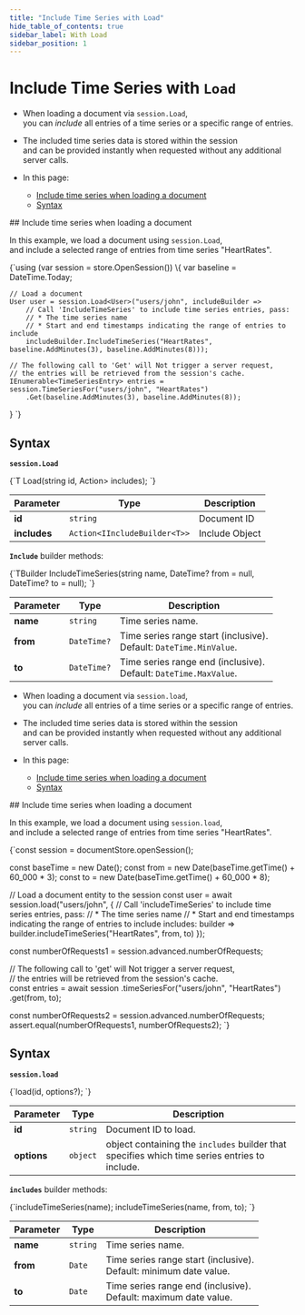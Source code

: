 ---
title: "Include Time Series with Load"
hide_table_of_contents: true
sidebar_label: With Load
sidebar_position: 1
---




# Include Time Series with&nbsp;`Load`
<LanguageSwitcher supportedLanguages={supportedLanguages} />
<LanguageContent language="csharp">

<Admonition type="note" title="Note">

* When loading a document via `session.Load`,  
  you can _include_ all entries of a time series or a specific range of entries.

* The included time series data is stored within the session   
  and can be provided instantly when requested without any additional server calls.

* In this page:
   * [Include time series when loading a document](../../../../../document-extensions/timeseries/client-api/session/include/with-session-load.mdx#include-time-series-when-loading-a-document)
   * [Syntax](../../../../../document-extensions/timeseries/client-api/session/include/with-session-load.mdx#syntax)

</Admonition>
## Include time series when loading a document

In this example, we load a document using `session.Load`,  
and include a selected range of entries from time series "HeartRates".

<TabItem value="timeseries_region_Load-Document-And-Include-TimeSeries" label="timeseries_region_Load-Document-And-Include-TimeSeries">
<CodeBlock language="csharp">
{`using (var session = store.OpenSession())
\{
    var baseline = DateTime.Today;

    // Load a document
    User user = session.Load<User>("users/john", includeBuilder =>
        // Call 'IncludeTimeSeries' to include time series entries, pass:
        // * The time series name
        // * Start and end timestamps indicating the range of entries to include
        includeBuilder.IncludeTimeSeries("HeartRates", baseline.AddMinutes(3), baseline.AddMinutes(8)));

    // The following call to 'Get' will Not trigger a server request,  
    // the entries will be retrieved from the session's cache.  
    IEnumerable<TimeSeriesEntry> entries = session.TimeSeriesFor("users/john", "HeartRates")
        .Get(baseline.AddMinutes(3), baseline.AddMinutes(8));
\}
`}
</CodeBlock>
</TabItem>



## Syntax

**`session.Load`**

<TabItem value="Load-definition" label="Load-definition">
<CodeBlock language="csharp">
{`T Load<T>(string id, Action<IIncludeBuilder<T>> includes);
`}
</CodeBlock>
</TabItem>

| Parameter    | Type                         | Description    |
|--------------|------------------------------|----------------|
| **id**       | `string`                     | Document ID    |
| **includes** | `Action<IIncludeBuilder<T>>` | Include Object |

**`Include`** builder methods:

<TabItem value="IncludeTimeSeries-definition" label="IncludeTimeSeries-definition">
<CodeBlock language="csharp">
{`TBuilder IncludeTimeSeries(string name, DateTime? from = null, DateTime? to = null);
`}
</CodeBlock>
</TabItem>

| Parameter | Type        | Description                                                           |
|-----------|-------------|-----------------------------------------------------------------------|
| **name**  | `string`    | Time series name.                                                     |
| **from**  | `DateTime?` | Time series range start (inclusive).<br/>Default: `DateTime.MinValue`. |
| **to**    | `DateTime?` | Time series range end (inclusive).<br/>Default: `DateTime.MaxValue`.   |




</LanguageContent>
<LanguageContent language="nodejs">

<Admonition type="note" title="Note">

* When loading a document via `session.load`,  
  you can _include_ all entries of a time series or a specific range of entries.

* The included time series data is stored within the session   
  and can be provided instantly when requested without any additional server calls.

* In this page:
   * [Include time series when loading a document](../../../../../document-extensions/timeseries/client-api/session/include/with-session-load.mdx#include-time-series-when-loading-a-document)
   * [Syntax](../../../../../document-extensions/timeseries/client-api/session/include/with-session-load.mdx#syntax)

</Admonition>
## Include time series when loading a document

In this example, we load a document using `session.load`,  
and include a selected range of entries from time series "HeartRates".

<TabItem value="include_1" label="include_1">
<CodeBlock language="js">
{`const session = documentStore.openSession();

const baseTime = new Date();
const from = new Date(baseTime.getTime() + 60_000 * 3);
const to = new Date(baseTime.getTime() + 60_000 * 8);

// Load a document entity to the session
const user = await session.load("users/john", \{
    // Call 'includeTimeSeries' to include time series entries, pass:
    // * The time series name
    // * Start and end timestamps indicating the range of entries to include
    includes: builder => builder.includeTimeSeries("HeartRates", from, to)
\});

const numberOfRequests1 = session.advanced.numberOfRequests;

// The following call to 'get' will Not trigger a server request,  
// the entries will be retrieved from the session's cache.  
const entries = await session
    .timeSeriesFor("users/john", "HeartRates")
    .get(from, to);

const numberOfRequests2 = session.advanced.numberOfRequests;
assert.equal(numberOfRequests1, numberOfRequests2);
`}
</CodeBlock>
</TabItem>



## Syntax

**`session.load`**

<TabItem value="syntax_1" label="syntax_1">
<CodeBlock language="js">
{`load(id, options?);
`}
</CodeBlock>
</TabItem>

| Parameter    | Type     | Description                                                                                   |
|--------------|----------|-----------------------------------------------------------------------------------------------|
| **id**       | `string` | Document ID to load.                                                                          |
| **options**  | `object` | object containing the `includes` builder that specifies which time series entries to include. |

**`includes`** builder methods:

<TabItem value="syntax_2" label="syntax_2">
<CodeBlock language="js">
{`includeTimeSeries(name);
includeTimeSeries(name, from, to);
`}
</CodeBlock>
</TabItem>

| Parameter | Type     | Description                                                          |
|-----------|----------|----------------------------------------------------------------------|
| **name**  | `string` | Time series name.                                                    |
| **from**  | `Date`   | Time series range start (inclusive).<br/>Default: minimum date value. |
| **to**    | `Date`   | Time series range end (inclusive).<br/>Default: maximum date value.   |




</LanguageContent>

<!---
### Client API
- [Time Series API Overview](../../../../../document-extensions/timeseries/client-api/overview)

### Studio Articles
- [Studio Time Series Management](../../../../../studio/database/document-extensions/time-series)

### Querying and Indexing
- [Time Series Querying](../../../../../document-extensions/timeseries/querying/overview-and-syntax)
- [Time Series Indexing](../../../../../document-extensions/timeseries/indexing)

### Policies
- [Time Series Rollup and Retention](../../../../../document-extensions/timeseries/rollup-and-retention)


-->